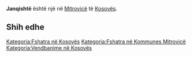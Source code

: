 {{Fshat në 
 | Emri                = Janqishtë
 | EmriAlt                = 
 | NAME_SHORT_FORM=      
 | NAME_GENERIC=      
 | NAME_SORT_NAME_RO=      JANQISHTE
 | FULL_NAME_RO = Janqishtë
 | FULL_NAME_ND_RO=Janqishte
 | SORT_NAME_RG=JANQISHTE
 | FULL_NAME_RG=Janqishtë
 | FULL_NAME_ND_RG=Janqishte
 | SRP_NAME_SHORT_FORM=      
 | SRP_NAME_GENERIC=      
 | SRP_NAME_SORT_NAME_RO=      
 | SRP_FULL_NAME_RO = 
 | SRP_FULL_NAME_ND_RO=
 | SRP_SORT_NAME_RG=
 | SRP_FULL_NAME_RG=
 | SRP_FULL_NAME_ND_RG=
 | Emri (Rasa dhanore) = 
 | Figura              = 
 | Shteti              = Kosovo
 | Komuna              = Mitrovicë
 | Kodi postar         = 
 | Sipërfaqja          = 

 | Popullsia           = 

 | Regj. i popullsisë  = 
 | Dend. e popullsisë  = 
 | Faqja zyrtare       = 
 <!--- Koordinatat ----> 
 | Gjerësia            = 42.429722
 | Gjatësia            = 20.730833
 | Lartësia            = 
}}
'''Janqishtë''' është një [[]] në [[Mitrovicë]] të [[Kosovës]].

<!-- == Gjeografia == -->
<!-- == Historia == -->
<!-- == Demografia == -->
== Shih edhe ==
{{Komuna Mitrovicë}}
{{Kosovo-Administrata-Cung}}

[[Kategoria:Fshatra në Kosovës]]
[[Kategoria:Fshatra në Kommunes Mitrovicë]]
[[Kategoria:Vendbanime në Kosovës]]